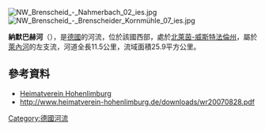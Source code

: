 {{No footnotes|time=2020-08-10T04:06:37+00:00}}
{{Coord|51|20|43|N|7|34|48|E|display=title}}
[[Image:NW_Brenscheid_-_Nahmerbach_02_ies.jpg|right]]
[[Image:NW_Brenscheid_-_Brenscheider_Kornmühle_07_ies.jpg|right]]

'''納默巴赫河'''（{{lang-de|Nahmerbach}}），是[[德國|德國]]的河流，位於該國西部，處於[[北萊茵-威斯特法倫州|北萊茵-威斯特法倫州]]，屬於[[萊內河|萊內河]]的左支流，河道全長11.5公里，流域面積25.9平方公里。

==參考資料==
* [http://www.heimatverein-hohenlimburg.de/downloads/wr20070828.pdf Heimatverein Hohenlimburg]
* http://www.heimatverein-hohenlimburg.de/downloads/wr20070828.pdf

{{Germany-geo-stub}}
[[Category:德國河流|Category:德國河流]]